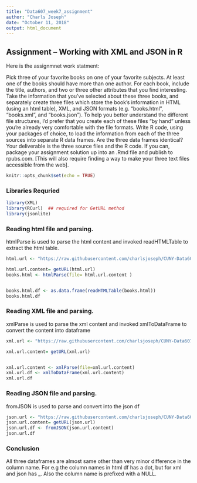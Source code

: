```yaml
---
title: "Data607_week7_assignment"
author: "Charls Joseph"
date: "October 11, 2018"
output: html_document
---
```


## Assignment – Working with XML and JSON in R

Here is the assignmnet work statment: 

Pick three of your favorite books on one of your favorite subjects. At least one of the books should have more
than one author. For each book, include the title, authors, and two or three other attributes that you find
interesting.
Take the information that you’ve selected about these three books, and separately create three files which
store the book’s information in HTML (using an html table), XML, and JSON formats (e.g. “books.html”,
“books.xml”, and “books.json”). To help you better understand the different file structures, I’d prefer that you
create each of these files “by hand” unless you’re already very comfortable with the file formats.
Write R code, using your packages of choice, to load the information from each of the three sources into
separate R data frames. Are the three data frames identical?
Your deliverable is the three source files and the R code. If you can, package your assignment solution up into
an .Rmd file and publish to rpubs.com. [This will also require finding a way to make your three text files
accessible from the web].



```r
knitr::opts_chunk$set(echo = TRUE)

```

### Libraries Requried
```r

library(XML)    
library(RCurl)  ## required for GetURL method 
library(jsonlite)
```


### Reading html file and parsing. 

htmlParse is used to parse the html content and invoked readHTMLTable to extract the html table. 

```r
html.url <- "https://raw.githubusercontent.com/charlsjoseph/CUNY-Data607/master/week7/books.html"

html.url.content= getURL(html.url)
books.html <- htmlParse(file= html.url.content )


books.html.df <- as.data.frame(readHTMLTable(books.html))
books.html.df

```

### Reading XML file and parsing. 

xmlParse is used to parse the xml content and invoked xmlToDataFrame to convert the content into dataframe


```r
xml.url <- "https://raw.githubusercontent.com/charlsjoseph/CUNY-Data607/master/week7/books.xml"

xml.url.content= getURL(xml.url)


xml.url.content <- xmlParse(file=xml.url.content)
xml.url.df <- xmlToDataFrame(xml.url.content)
xml.url.df

```

### Reading JSON file and parsing. 

fromJSON is used to parse and convert into the json df


```r
json.url <- "https://raw.githubusercontent.com/charlsjoseph/CUNY-Data607/master/week7/books.json"
json.url.content= getURL(json.url)
json.url.df <- fromJSON(json.url.content)
json.url.df
```

### Conclusion

All three dataframes are almost same other than very minor difference in the column name. For e.g the column names in html df has a dot, but for xml and json  has _. Also the column name is prefixed with a NULL. 


